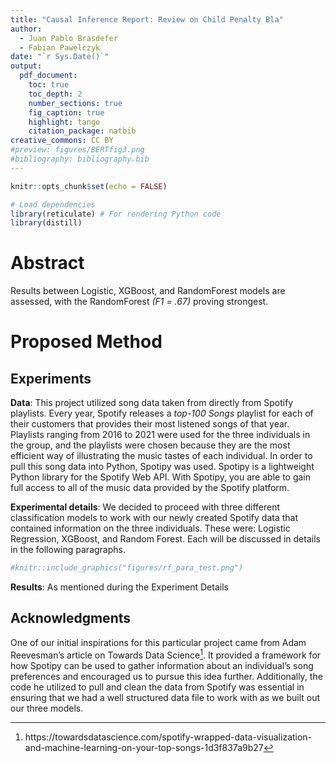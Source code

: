 ```yaml
---
title: "Causal Inference Report: Review on Child Penalty Bla"
author: 
  - Juan Pablo Brasdefer 
  - Fabian Pawelczyk
date: "`r Sys.Date()`" 
output: 
  pdf_document:
    toc: true
    toc_depth: 2
    number_sections: true
    fig_caption: true
    highlight: tango
    citation_package: natbib
creative_commons: CC BY
#preview: figures/BERTfig3.png
#bibliography: bibliography.bib
---
```



```r
knitr::opts_chunk$set(echo = FALSE)

# Load dependencies 
library(reticulate) # For rendering Python code 
library(distill)
```

# Abstract 

Results between Logistic, XGBoost, and RandomForest models are assessed, with the RandomForest _(F1 = .67)_ proving
strongest.



<!--**Footnotes and Sidenotes**

You can use footnotes ^[This is a footnote. You can view this by hovering over the footnote in text.] or sidenotes to elaborate on a concept throughout the paper. 

<aside>
This is a side note. 
</aside> -->
# Proposed Method 



## Experiments 

**Data**: This project utilized song data taken from directly
from Spotify playlists. Every year, Spotify releases a *top-100 Songs* playlist for each of their customers that provides their most listened songs of that year. Playlists
ranging from 2016 to 2021 were used for the three individuals in the group, and the playlists were chosen because they
are the most efficient way of illustrating the music tastes of
each individual. In order to pull this song data into Python,
Spotipy was used. Spotipy is a lightweight Python library
for the Spotify Web API. With Spotipy, you are able to gain
full access to all of the music data provided by the Spotify
platform.






**Experimental details**: We decided to proceed with three
different classification models to work with our newly created Spotify data that contained information on the three
individuals. These were: Logistic Regression, XGBoost,
and Random Forest. Each will be discussed in details in the
following paragraphs.

```r
#knitr::include_graphics("figures/rf_para_test.png")
```



**Results**: As mentioned during the Experiment Details

## Acknowledgments 

One of our initial inspirations for this particular project
came from Adam Reevesman’s article on Towards Data Science^[https://towardsdatascience.com/spotify-wrapped-data-visualization-and-machine-learning-on-your-top-songs-1d3f837a9b27]. It provided a framework for how Spotipy can be used
to gather information about an individual’s song preferences
and encouraged us to pursue this idea further. Additionally,
the code he utilized to pull and clean the data from Spotify was essential in ensuring that we had a well structured data
file to work with as we built out our three models.

